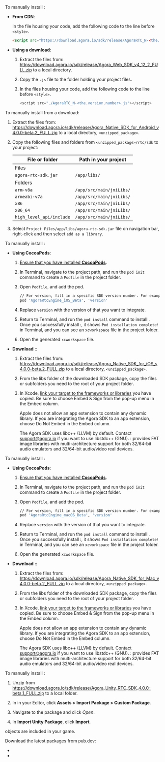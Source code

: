 
<PlatformWrapper platform="web">

To manually install <Vpd k="SDK" />:

- **From CDN**:

    In the file housing your code, add the following code to the line before `<style>`.

    ``` html
    <script src="https://download.agora.io/sdk/release/AgoraRTC_N-<the.version.number>.js"></script>
    ```

- **Using a download**:
    1. Extract the files from: https://download.agora.io/sdk/release/Agora_Web_SDK_v4_12_2_FULL.zip to a local directory.
    1. Copy the `.js` file to the folder holding your project files.
    1. In the files housing your code, add the following code to the line before `<style>`.

        ```js
        <script src="./AgoraRTC_N-<the.version.number>.js"></script>
        ```

</PlatformWrapper>

<PlatformWrapper platform="android">

To manually install <Vpd k="SDK" /> from a download:

1. Extract the files from: https://download.agora.io/sdk/release/Agora_Native_SDK_for_Android_v4.0.0-beta.2_FULL.zip to a local directory, `<unzipped_package>`.

2.  Copy the following files and folders from `<unzipped_package>/rtc/sdk` to your project:

    | File or folder           | Path in your project     |
    |--------------------------|--------------------------|
    | Files                    |                          |
    | `agora-rtc-sdk.jar`      | `/app/libs/`             |
    | Folders                  |                          |
    | `arm-v8a`                | `/app/src/main/jniLibs/` |
    | `armeabi-v7a`            | `/app/src/main/jniLibs/` |
    | `x86`                    | `/app/src/main/jniLibs/` |
    | `x86_64`                 | `/app/src/main/jniLibs/` |
    | `high_level_api/include` | `/app/src/main/jniLibs/` |

3.  Select `Project Files/app/libs/agora-rtc-sdk.jar` file on navigation bar, right-click and then select `add as a library`.

</PlatformWrapper>

<PlatformWrapper platform="ios">


To manually install <Vpd k="SDK" />:

- **Using CocoaPods**:

    1. [Ensure that you have installed **CocoaPods**](https://guides.cocoapods.org/using/getting-started.html#getting-started).

    1.  In Terminal, navigate to the project path, and run the `pod init` command to create a `Podfile` in the project folder.

    1.  Open `Podfile`, and add the <Vpd k="SDK" /> pod.

        ``` bash
        // For version, fill in a specific SDK version number. For example, 4.0.0-beta.1
        pod 'AgoraRtcEngine_iOS_Beta', 'version'
        ```
    1. Replace `version` with the version of <Vpd k="SDK" /> that you want to integrate.

    4.  Return to Terminal, and run the `pod install` command to install <Vpd k="SDK" />. Once you successfully install <Vpd k="SDK" />:, it shows `Pod installation complete!` in Terminal, and you can see an `xcworkspace` file in the project folder.

    5.  Open the generated `xcworkspace` file.


- **Download <Vpd k="SDK" />:**:

    1. Extract the files from: https://download.agora.io/sdk/release/Agora_Native_SDK_for_iOS_v4.0.0-beta.2_FULL.zip to a local directory, `<unzipped_package>`.

    2.  From the libs folder of the downloaded SDK package, copy the files or subfolders you need to the root of your project folder.

    3. In Xcode, [link your target to the frameworks or libraries](https://help.apple.com/xcode/mac/current/#/dev51a648b07) you have copied. Be sure to choose Embed & Sign from the pop-up menu in the Embed column.

        Apple does not allow an app extension to contain any dynamic library. If you are integrating the Agora SDK to an app extension, choose Do Not Embed in the Embed column.

        The Agora SDK uses libc++ (LLVM) by default. Contact support@agora.io if you want to use libstdc++ (GNU). <Vpd k="SDK" />: provides FAT image libraries with multi-architecture support for both 32/64-bit audio emulators and 32/64-bit audio/video real devices.

</PlatformWrapper>

<PlatformWrapper platform="macos">


To manually install <Vpd k="SDK" />:

- **Using CocoaPods**:

    1. [Ensure that you have installed **CocoaPods**](https://guides.cocoapods.org/using/getting-started.html#getting-started).

    2.  In Terminal, navigate to the project path, and run the `pod init` command to create a `Podfile` in the project folder.

    3.  Open `Podfile`, and add the <Vpd k="SDK" /> pod.

        ``` bash
        // For version, fill in a specific SDK version number. For example, 4.0.0-beta.1
        pod 'AgoraRtcEngine_macOS_Beta', 'version'
        ```
    1. Replace `version` with the version of <Vpd k="SDK" /> that you want to integrate.

    4.  Return to Terminal, and run the `pod install` command to install <Vpd k="SDK" />. Once you successfully install <Vpd k="SDK" />:, it shows `Pod installation complete!` in Terminal, and you can see an `xcworkspace` file in the project folder.

    5.  Open the generated `xcworkspace` file.


- **Download <Vpd k="SDK" />:**:

    1. Extract the files from: https://download.agora.io/sdk/release/Agora_Native_SDK_for_Mac_v4.0.0-beta.2_FULL.zip to a local directory, `<unzipped_package>`.

    2.  From the libs folder of the downloaded SDK package, copy the files or subfolders you need to the root of your project folder.

    3. In Xcode, [link your target to the frameworks or libraries](https://help.apple.com/xcode/mac/current/#/dev51a648b07) you have copied. Be sure to choose Embed & Sign from the pop-up menu in the Embed column.

        Apple does not allow an app extension to contain any dynamic library. If you are integrating the Agora SDK to an app extension, choose Do Not Embed in the Embed column.

        The Agora SDK uses libc++ (LLVM) by default. Contact support@agora.io if you want to use libstdc++ (GNU). <Vpd k="SDK" />: provides FAT image libraries with multi-architecture support for both 32/64-bit audio emulators and 32/64-bit audio/video real devices.

</PlatformWrapper>
<PlatformWrapper platform="unity">

To manually install <Vpd k="SDK" />:

1. Unzip <Vpd k="SDK" /> from https://download.agora.io/sdk/release/Agora_Unity_RTC_SDK_4.0.0-beta.1_FULL.zip to a local folder.

1. In in your <Vpl k="NAME" /> Editor, click **Assets > Import Package > Custom Package**.

1. Navigate to the <Vpd k="SDK" /> package and click *Open*.

1. In **Import Unity Package**, click **Import**.

<Vpd k="SDK" /> objects are included in your game.


</PlatformWrapper>

<PlatformWrapper platform="flutter">
Download the latest <Vpl k="NAME" /> packages from pub.dev:

- [<Vpd k="SDK" />](https://pub.dev/packages/agora_rtc_ng)
- [<Vg k="UIK" />](https://pub.dev/packages/agora_uikit)

</PlatformWrapper>